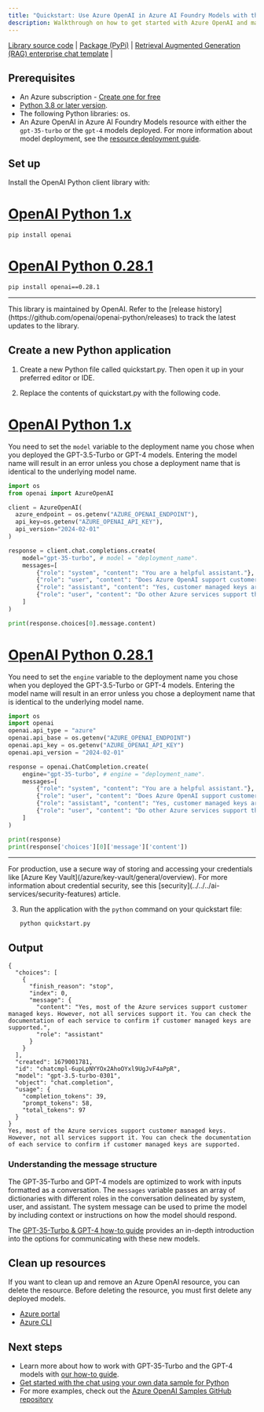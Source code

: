 ```yaml
---
title: "Quickstart: Use Azure OpenAI in Azure AI Foundry Models with the Python SDK"
description: Walkthrough on how to get started with Azure OpenAI and make your first completions call with the Python SDK. 
---
```


[Library source code](https://github.com/openai/openai-python?azure-portal=true) | [Package (PyPi)](https://pypi.org/project/openai?azure-portal=true) | [Retrieval Augmented Generation (RAG) enterprise chat template](/azure/developer/python/get-started-app-chat-template) |

## Prerequisites

- An Azure subscription - [Create one for free](https://azure.microsoft.com/free/cognitive-services?azure-portal=true)
- [Python 3.8 or later version](https://www.python.org?azure-portal=true).
- The following Python libraries: os.
- An Azure OpenAI in Azure AI Foundry Models resource with either the `gpt-35-turbo` or the `gpt-4` models deployed. For more information about model deployment, see the [resource deployment guide](../how-to/create-resource).


## Set up

Install the OpenAI Python client library with:

# [OpenAI Python 1.x](#tab/python-new)

```console
pip install openai
```

# [OpenAI Python 0.28.1](#tab/python)


<Deprecation />

```console
pip install openai==0.28.1
```

---

<Note>
This library is maintained by OpenAI. Refer to the [release history](https://github.com/openai/openai-python/releases) to track the latest updates to the library.
</Note>


<GetKeyEndpoint />


<EnvironmentVariables />


## Create a new Python application

1. Create a new Python file called quickstart.py. Then open it up in your preferred editor or IDE.

2. Replace the contents of quickstart.py with the following code.

# [OpenAI Python 1.x](#tab/python-new)

You need to set the `model` variable to the deployment name you chose when you deployed the GPT-3.5-Turbo or GPT-4 models. Entering the model name will result in an error unless you chose a deployment name that is identical to the underlying model name.

```python
import os
from openai import AzureOpenAI

client = AzureOpenAI(
  azure_endpoint = os.getenv("AZURE_OPENAI_ENDPOINT"), 
  api_key=os.getenv("AZURE_OPENAI_API_KEY"),  
  api_version="2024-02-01"
)

response = client.chat.completions.create(
    model="gpt-35-turbo", # model = "deployment_name".
    messages=[
        {"role": "system", "content": "You are a helpful assistant."},
        {"role": "user", "content": "Does Azure OpenAI support customer managed keys?"},
        {"role": "assistant", "content": "Yes, customer managed keys are supported by Azure OpenAI."},
        {"role": "user", "content": "Do other Azure services support this too?"}
    ]
)

print(response.choices[0].message.content)
```

# [OpenAI Python 0.28.1](#tab/python)

You need to set the `engine` variable to the deployment name you chose when you deployed the GPT-3.5-Turbo or GPT-4 models. Entering the model name will result in an error unless you chose a deployment name that is identical to the underlying model name.

```python
import os
import openai
openai.api_type = "azure"
openai.api_base = os.getenv("AZURE_OPENAI_ENDPOINT") 
openai.api_key = os.getenv("AZURE_OPENAI_API_KEY")
openai.api_version = "2024-02-01"

response = openai.ChatCompletion.create(
    engine="gpt-35-turbo", # engine = "deployment_name".
    messages=[
        {"role": "system", "content": "You are a helpful assistant."},
        {"role": "user", "content": "Does Azure OpenAI support customer managed keys?"},
        {"role": "assistant", "content": "Yes, customer managed keys are supported by Azure OpenAI."},
        {"role": "user", "content": "Do other Azure services support this too?"}
    ]
)

print(response)
print(response['choices'][0]['message']['content'])
```

---

<Info>
For production, use a secure way of storing and accessing your credentials like [Azure Key Vault](/azure/key-vault/general/overview). For more information about credential security, see this [security](../../../ai-services/security-features) article.
</Info>

3. Run the application with the `python` command on your quickstart file:

    ```console
    python quickstart.py
    ```

## Output

```console
{
  "choices": [
    {
      "finish_reason": "stop",
      "index": 0,
      "message": {
        "content": "Yes, most of the Azure services support customer managed keys. However, not all services support it. You can check the documentation of each service to confirm if customer managed keys are supported.",
        "role": "assistant"
      }
    }
  ],
  "created": 1679001781,
  "id": "chatcmpl-6upLpNYYOx2AhoOYxl9UgJvF4aPpR",
  "model": "gpt-3.5-turbo-0301",
  "object": "chat.completion",
  "usage": {
    "completion_tokens": 39,
    "prompt_tokens": 58,
    "total_tokens": 97
  }
}
Yes, most of the Azure services support customer managed keys. However, not all services support it. You can check the documentation of each service to confirm if customer managed keys are supported.
```

### Understanding the message structure

The GPT-35-Turbo and GPT-4 models are optimized to work with inputs formatted as a conversation.  The `messages` variable passes an array of dictionaries with different roles in the conversation delineated by system, user, and assistant. The system message can be used to prime the model by including context or instructions on how the model should respond.

The [GPT-35-Turbo & GPT-4 how-to guide](../how-to/chatgpt) provides an in-depth introduction into the options for communicating with these new models.

## Clean up resources

If you want to clean up and remove an Azure OpenAI resource, you can delete the resource. Before deleting the resource, you must first delete any deployed models.

- [Azure portal](../../../ai-services/multi-service-resource)
- [Azure CLI](../../../ai-services/multi-service-resource)

## Next steps

* Learn more about how to work with GPT-35-Turbo and the GPT-4 models with [our how-to guide](../how-to/chatgpt).
* [Get started with the chat using your own data sample for Python](/azure/developer/python/get-started-app-chat-template?toc=/azure/ai-services/openai/toc.json&bc=/azure/ai-services/openai/breadcrumb/toc.json&tabs=github-codespaces)
* For more examples, check out the [Azure OpenAI Samples GitHub repository](https://github.com/Azure-Samples/openai)
